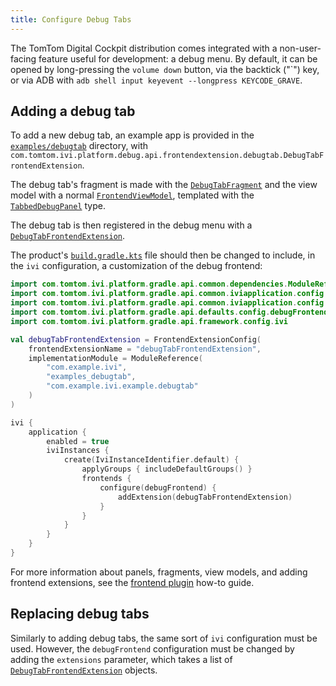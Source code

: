 ```yaml
---
title: Configure Debug Tabs
---
```


The TomTom Digital Cockpit distribution comes integrated with a non-user-facing feature useful for
development: a debug menu. By default, it can be opened by long-pressing the `volume down` button,
via the backtick ("\`") key, or via ADB with `adb shell input keyevent --longpress KEYCODE_GRAVE`.

## Adding a debug tab

To add a new debug tab, an example app is provided in the
[`examples/debugtab`](https://github.com/tomtom-international/tomtom-digital-cockpit-sdk-examples/tree/main/examples/debugtab)
directory, with
`com.tomtom.ivi.platform.debug.api.frontendextension.debugtab.DebugTabFrontendExtension`.

The debug tab's fragment is made with the [`DebugTabFragment`](TTIVI_PLATFORM_API) and the view
model with a normal [`FrontendViewModel`](TTIVI_PLATFORM_API), templated with the
[`TabbedDebugPanel`](TTIVI_PLATFORM_API) type.

The debug tab is then registered in the debug menu with a
[`DebugTabFrontendExtension`](TTIVI_PLATFORM_API).

The product's
[`build.gradle.kts`](https://github.com/tomtom-international/tomtom-digital-cockpit-sdk-examples/blob/main/examples/debugtab/build.gradle.kts#L12-L51)
file should then be changed to include, in the `ivi` configuration, a customization of the debug
frontend:

```kotlin
import com.tomtom.ivi.platform.gradle.api.common.dependencies.ModuleReference
import com.tomtom.ivi.platform.gradle.api.common.iviapplication.config.FrontendExtensionConfig
import com.tomtom.ivi.platform.gradle.api.common.iviapplication.config.IviInstanceIdentifier
import com.tomtom.ivi.platform.gradle.api.defaults.config.debugFrontend
import com.tomtom.ivi.platform.gradle.api.framework.config.ivi

val debugTabFrontendExtension = FrontendExtensionConfig(
    frontendExtensionName = "debugTabFrontendExtension",
    implementationModule = ModuleReference(
        "com.example.ivi",
        "examples_debugtab",
        "com.example.ivi.example.debugtab"
    )
)

ivi {
    application {
        enabled = true
        iviInstances {
            create(IviInstanceIdentifier.default) {
                applyGroups { includeDefaultGroups() }
                frontends {
                    configure(debugFrontend) {
                        addExtension(debugTabFrontendExtension)
                    }
                }
            }
        }
    }
}
```

For more information about panels, fragments, view models, and adding frontend extensions, see the
[frontend plugin](/tomtom-digital-cockpit/documentation/tutorials-and-examples/basics/create-a-frontend-plugin)
how-to guide.

## Replacing debug tabs

Similarly to adding debug tabs, the same sort of `ivi` configuration must be used.
However, the `debugFrontend` configuration must be changed by adding the `extensions` parameter,
which takes a list of [`DebugTabFrontendExtension`](TTIVI_PLATFORM_API) objects.
